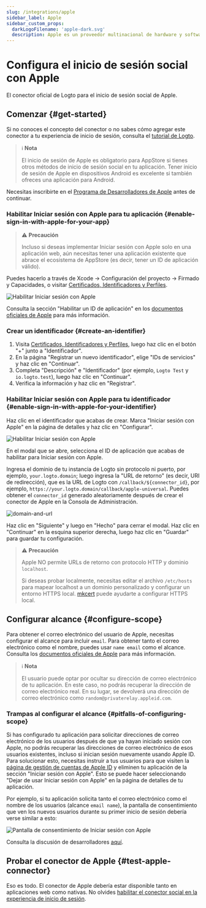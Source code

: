 ```yaml
---
slug: /integrations/apple
sidebar_label: Apple
sidebar_custom_props:
  darkLogoFilename: 'apple-dark.svg'
  description: Apple es un proveedor multinacional de hardware y software de alta gama.
---
```



# Configura el inicio de sesión social con Apple

El conector oficial de Logto para el inicio de sesión social de Apple.

<GuideTip />

## Comenzar \{#get-started}

Si no conoces el concepto del conector o no sabes cómo agregar este conector a tu experiencia de inicio de sesión, consulta el [tutorial de Logto](/connectors/social-connectors).

> ℹ️ **Nota**
>
> El inicio de sesión de Apple es obligatorio para AppStore si tienes otros métodos de inicio de sesión social en tu aplicación.
> Tener inicio de sesión de Apple en dispositivos Android es excelente si también ofreces una aplicación para Android.

Necesitas inscribirte en el [Programa de Desarrolladores de Apple](https://developer.apple.com/programs/) antes de continuar.

### Habilitar Iniciar sesión con Apple para tu aplicación \{#enable-sign-in-with-apple-for-your-app}

> ⚠️ **Precaución**
>
> Incluso si deseas implementar Iniciar sesión con Apple solo en una aplicación web, aún necesitas tener una aplicación existente que abrace el ecosistema de AppStore (es decir, tener un ID de aplicación válido).

Puedes hacerlo a través de Xcode -> Configuración del proyecto -> Firmado y Capacidades, o visitar [Certificados, Identificadores y Perfiles](https://developer.apple.com/account/resources/identifiers/list/bundleId).

![Habilitar Iniciar sesión con Apple](./assets/enable-sign-in-with-apple-in-xcode.png)

Consulta la sección "Habilitar un ID de aplicación" en los [documentos oficiales de Apple](https://developer.apple.com/documentation/sign_in_with_apple/configuring_your_environment_for_sign_in_with_apple) para más información.

### Crear un identificador \{#create-an-identifier}

1. Visita [Certificados, Identificadores y Perfiles](https://developer.apple.com/account/resources/identifiers/list/serviceId), luego haz clic en el botón "+" junto a "Identificador".
2. En la página "Registrar un nuevo identificador", elige "IDs de servicios" y haz clic en "Continuar".
3. Completa "Descripción" e "Identificador" (por ejemplo, `Logto Test` y `io.logto.test`), luego haz clic en "Continuar".
4. Verifica la información y haz clic en "Registrar".

### Habilitar Iniciar sesión con Apple para tu identificador \{#enable-sign-in-with-apple-for-your-identifier}

Haz clic en el identificador que acabas de crear. Marca "Iniciar sesión con Apple" en la página de detalles y haz clic en "Configurar".

![Habilitar Iniciar sesión con Apple](./assets/enable-sign-in-with-apple.png)

En el modal que se abre, selecciona el ID de aplicación que acabas de habilitar para Iniciar sesión con Apple.

Ingresa el dominio de tu instancia de Logto sin protocolo ni puerto, por ejemplo, `your.logto.domain`; luego ingresa la "URL de retorno" (es decir, URI de redirección), que es la URL de Logto con `/callback/${connector_id}`, por ejemplo, `https://your.logto.domain/callback/apple-universal`. Puedes obtener el `connector_id` generado aleatoriamente después de crear el conector de Apple en la Consola de Administración.

![domain-and-url](./assets/domain-and-url.png)

Haz clic en "Siguiente" y luego en "Hecho" para cerrar el modal. Haz clic en "Continuar" en la esquina superior derecha, luego haz clic en "Guardar" para guardar tu configuración.

> ⚠️ **Precaución**
>
> Apple NO permite URLs de retorno con protocolo HTTP y dominio `localhost`.
>
> Si deseas probar localmente, necesitas editar el archivo `/etc/hosts` para mapear localhost a un dominio personalizado y configurar un entorno HTTPS local. [mkcert](https://github.com/FiloSottile/mkcert) puede ayudarte a configurar HTTPS local.

## Configurar alcance \{#configure-scope}

Para obtener el correo electrónico del usuario de Apple, necesitas configurar el alcance para incluir `email`. Para obtener tanto el correo electrónico como el nombre, puedes usar `name email` como el alcance. Consulta los [documentos oficiales de Apple](https://developer.apple.com/documentation/sign_in_with_apple/sign_in_with_apple_js/incorporating_sign_in_with_apple_into_other_platforms#3332113) para más información.

> ℹ️ **Nota**
>
> El usuario puede optar por ocultar su dirección de correo electrónico de tu aplicación. En este caso, no podrás recuperar la dirección de correo electrónico real. En su lugar, se devolverá una dirección de correo electrónico como `random@privaterelay.appleid.com`.

### Trampas al configurar el alcance \{#pitfalls-of-configuring-scope}

Si has configurado tu aplicación para solicitar direcciones de correo electrónico de los usuarios después de que ya hayan iniciado sesión con Apple, no podrás recuperar las direcciones de correo electrónico de esos usuarios existentes, incluso si inician sesión nuevamente usando Apple ID. Para solucionar esto, necesitas instruir a tus usuarios para que visiten la [página de gestión de cuentas de Apple ID](https://appleid.apple.com/account/manage) y eliminen tu aplicación de la sección "Iniciar sesión con Apple". Esto se puede hacer seleccionando "Dejar de usar Iniciar sesión con Apple" en la página de detalles de tu aplicación.

Por ejemplo, si tu aplicación solicita tanto el correo electrónico como el nombre de los usuarios (alcance `email name`), la pantalla de consentimiento que ven los nuevos usuarios durante su primer inicio de sesión debería verse similar a esto:

![Pantalla de consentimiento de Iniciar sesión con Apple](./assets/sign-in-with-apple-consent-screen.png)

Consulta la discusión de desarrolladores [aquí](https://forums.developer.apple.com/forums/thread/132223).

## Probar el conector de Apple \{#test-apple-connector}

Eso es todo. El conector de Apple debería estar disponible tanto en aplicaciones web como nativas. No olvides [habilitar el conector social en la experiencia de inicio de sesión](/connectors/social-connectors/#enable-social-sign-in).
